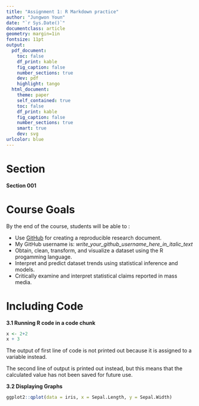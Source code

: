 ```yaml
---
title: "Assignment 1: R Markdown practice"
author: "Jungwon Youn"
date: "`r Sys.Date()`"
documentclass: article
geometry: margin=1in
fontsize: 11pt
output:
  pdf_document:
    toc: false
    df_print: kable
    fig_caption: false
    number_sections: true
    dev: pdf
    highlight: tango
  html_document:
    theme: paper
    self_contained: true
    toc: false
    df_print: kable
    fig_caption: false
    number_sections: true
    smart: true
    dev: svg
urlcolor: blue
---
```


<!-- Write your Markdown below this line -->

# Section
**Section 001**

# Course Goals
By the end of the course, students will be able to :

* Use [GitHub](https://github.com/) for creating a reproducible research document.
 + My GitHub username is: *write_your_github_username_here_in_italic_text*
* Obtain, clean, transform, and visualize a dataset using the R progamming language.
* Interpret and predict dataset trends using statistical inference and models.
* Critically examine and interpret statistical claims reported in mass media.

# Including Code
**3.1 Running R code in a code chunk**
```r
x <- 2+2
x + 3
```
The output of first line of code is not printed out because it is assigned to a variable instead.

The second line of output is printed out instead, but this means that the calculated value has not been saved for future use.

**3.2 Displaying Graphs**
```r
ggplot2::qplot(data = iris, x = Sepal.Length, y = Sepal.Width)
```

 





